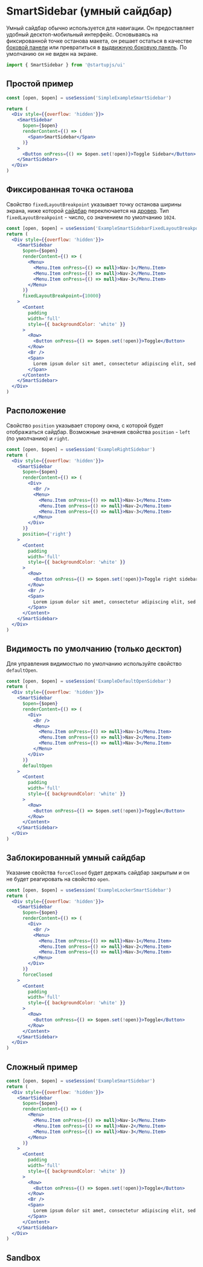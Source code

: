 
# SmartSidebar (умный сайдбар)

Умный сайдбар обычно используется для навигации. Он предоставляет удобный десктоп-мобильный интерфейс. Основываясь на фиксированной точке останова макета, он решает остаться в качестве [боковой панели](/docs/components/Sidebar) или превратиться в [выдвижную боковую панель](/docs/components/DrawerSidebar). По умолчанию он не виден на экране.

```jsx
import { SmartSidebar } from '@startupjs/ui'
```

## Простой пример

```jsx example
const [open, $open] = useSession('SimpleExampleSmartSidebar')

return (
  <Div style={{overflow: 'hidden'}}>
    <SmartSidebar
      $open={$open}
      renderContent={() => (
        <Span>SmartSidebar</Span>
      )}
    >
      <Button onPress={() => $open.set(!open)}>Toggle Sidebar</Button>
    </SmartSidebar>
  </Div>
)
```

## Фиксированная точка останова

Свойство `fixedLayoutBreakpoint` указывает точку останова ширины экрана, ниже которой [сайдбар](/docs/components/Sidebar) переключается на [дровер](/docs/components/Drawer). Тип `fixedLayoutBreakpoint` - число, со значением по умолчанию `1024`.

```jsx example
const [open, $open] = useSession('ExampleSmartSidebarFixedLayoutBreakpoint')
return (
  <Div style={{overflow: 'hidden'}}>
    <SmartSidebar
      $open={$open}
      renderContent={() => (
        <Menu>
          <Menu.Item onPress={() => null}>Nav-1</Menu.Item>
          <Menu.Item onPress={() => null}>Nav-2</Menu.Item>
          <Menu.Item onPress={() => null}>Nav-3</Menu.Item>
        </Menu>
      )}
      fixedLayoutBreakpoint={10000}
    >
      <Content
        padding
        width='full'
        style={{ backgroundColor: 'white' }}
      >
        <Row>
          <Button onPress={() => $open.set(!open)}>Toggle</Button>
        </Row>
        <Br />
        <Span>
          Lorem ipsum dolor sit amet, consectetur adipiscing elit, sed do eiusmod tempor incididunt ut labore et dolore magna aliqua. Rhoncus dolor purus non enim praesent elementum facilisis leo vel. Risus at ultrices mi tempus imperdiet. Semper risus in hendrerit gravida rutrum quisque non tellus.
        </Span>
      </Content>
    </SmartSidebar>
  </Div>
)
```

## Расположение

Свойство `position` указывает сторону окна, c которой будет отображаться сайдбар. Возможные значения свойства `position` - `left` (по умолчанию) и `right`.

```jsx example
const [open, $open] = useSession('ExampleRightSidebar')
return (
  <Div style={{overflow: 'hidden'}}>
    <SmartSidebar
      $open={$open}
      renderContent={() => (
        <Div>
          <Br />
          <Menu>
            <Menu.Item onPress={() => null}>Nav-1</Menu.Item>
            <Menu.Item onPress={() => null}>Nav-2</Menu.Item>
            <Menu.Item onPress={() => null}>Nav-3</Menu.Item>
          </Menu>
        </Div>
      )}
      position={'right'}
    >
      <Content
        padding
        width='full'
        style={{ backgroundColor: 'white' }}
      >
        <Row>
          <Button onPress={() => $open.set(!open)}>Toggle right sidebar</Button>
        </Row>
        <Br />
        <Span>
          Lorem ipsum dolor sit amet, consectetur adipiscing elit, sed do eiusmod tempor incididunt ut labore et dolore magna aliqua. Rhoncus dolor purus non enim praesent elementum facilisis leo vel. Risus at ultrices mi tempus imperdiet. Semper risus in hendrerit gravida rutrum quisque non tellus.
        </Span>
      </Content>
    </SmartSidebar>
  </Div>
)
```

## Видимость по умолчанию (только десктоп)

Для управления видимостью по умолчанию используйте свойство `defaultOpen`.

```jsx example
const [open, $open] = useSession('ExampleDefaultOpenSidebar')
return (
  <Div style={{overflow: 'hidden'}}>
    <SmartSidebar
      $open={$open}
      renderContent={() => (
        <Div>
          <Br />
          <Menu>
            <Menu.Item onPress={() => null}>Nav-1</Menu.Item>
            <Menu.Item onPress={() => null}>Nav-2</Menu.Item>
            <Menu.Item onPress={() => null}>Nav-3</Menu.Item>
          </Menu>
        </Div>
      )}
      defaultOpen
    >
      <Content
        padding
        width='full'
        style={{ backgroundColor: 'white' }}
      >
        <Row>
          <Button onPress={() => $open.set(!open)}>Toggle</Button>
        </Row>
      </Content>
    </SmartSidebar>
  </Div>
)
```

## Заблокированный умный сайдбар

Указание свойства `forceClosed` будет держать сайдбар закрытым и он не будет реагировать на свойство `open`.

```jsx example
const [open, $open] = useSession('ExampleLockerSmartSidebar')
return (
  <Div style={{overflow: 'hidden'}}>
    <SmartSidebar
      $open={$open}
      renderContent={() => (
        <Div>
          <Br />
          <Menu>
            <Menu.Item onPress={() => null}>Nav-1</Menu.Item>
            <Menu.Item onPress={() => null}>Nav-2</Menu.Item>
            <Menu.Item onPress={() => null}>Nav-3</Menu.Item>
          </Menu>
        </Div>
      )}
      forceClosed
    >
      <Content
        padding
        width='full'
        style={{ backgroundColor: 'white' }}
      >
        <Row>
          <Button onPress={() => $open.set(!open)}>Toggle</Button>
        </Row>
      </Content>
    </SmartSidebar>
  </Div>
)
```

## Сложный пример

```jsx example
const [open, $open] = useSession('ExampleSmartSidebar')
return (
  <Div style={{overflow: 'hidden'}}>
    <SmartSidebar
      $open={$open}
      renderContent={() => (
        <Menu>
          <Menu.Item onPress={() => null}>Nav-1</Menu.Item>
          <Menu.Item onPress={() => null}>Nav-2</Menu.Item>
          <Menu.Item onPress={() => null}>Nav-3</Menu.Item>
        </Menu>
      )}
    >
      <Content
        padding
        width='full'
        style={{ backgroundColor: 'white' }}
      >
        <Row>
          <Button onPress={() => $open.set(!open)}>Toggle</Button>
        </Row>
        <Br />
        <Span>
          Lorem ipsum dolor sit amet, consectetur adipiscing elit, sed do eiusmod tempor incididunt ut labore et dolore magna aliqua. Rhoncus dolor purus non enim praesent elementum facilisis leo vel. Risus at ultrices mi tempus imperdiet. Semper risus in hendrerit gravida rutrum quisque non tellus.
        </Span>
      </Content>
    </SmartSidebar>
  </Div>
)
```

## Sandbox

<Sandbox Component={SmartSidebar} />
